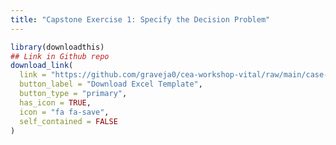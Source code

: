 ```yaml
---
title: "Capstone Exercise 1: Specify the Decision Problem"
---
```


```r
library(downloadthis)
## Link in Github repo
download_link(
  link = "https://github.com/graveja0/cea-workshop-vital/raw/main/case-studies/cs2_healthy-sick-dead.xlsx",
  button_label = "Download Excel Template",
  button_type = "primary",
  has_icon = TRUE,
  icon = "fa fa-save",
  self_contained = FALSE
)
```
